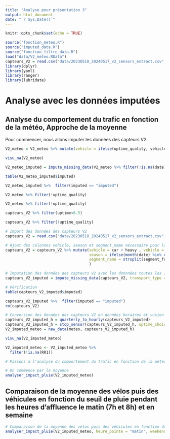 ```yaml
---
title: "Analyse pour présentation 3"
output: html_document
date: "`r Sys.Date()`"
---
```


```r
knitr::opts_chunk$set(echo = TRUE)
```


```r
source("fonction_meteo.R")
source("imputed_data.R")
source("fonction_filtre_data.R")
load("data/V2_meteo.RData")
capteurs_V2 = read.csv("data/20230518_20240517_v2_sensors_extract.csv", sep=",", header=TRUE)
library(dplyr)
library(yaml)
library(ranger)
library(lubridate)
```


# Analyse avec les données imputées

## Analyse du comportement du trafic en fonction de la météo, Approche de la moyenne

Pour commencer, nous allons imputer les données des capteurs V2.

```r
V2_meteo = V2_meteo %>% mutate(vehicle = ifelse(uptime_quality, vehicle , NA) )

visu_na(V2_meteo)

V2_meteo_imputed = impute_missing_data(V2_meteo %>% filter(!is.na(date)), transport_type = "vehicle")

table(V2_meteo_imputed$imputed)

V2_meteo_imputed %>%  filter(imputed == "imputed")

V2_meteo %>% filter(!uptime_quality)
```


```r
V2_meteo %>% filter(!uptime_quality)
```


```r
capteurs_V2 %>% filter(uptime<0.5)

capteurs_V2 %>% filter(!uptime_quality)
```



```r

# Import des données des capteurs V2
capteurs_V2 = read.csv("data/20230518_20240517_v2_sensors_extract.csv", sep=",", header=TRUE)

# Ajout des colonnes vehicle, season et segment_name nécessaire pour lancer la fonction impute_missing_data
capteurs_V2 = capteurs_V2 %>% mutate(vehicle = car + heavy , vehicle = ifelse(uptime>=0.5, vehicle, NA),
                                     season = ifelse(month(date) %in% c(3,4,5), "printemps", ifelse(month(date) %in% c(6,7,8),                                                       "été", ifelse(month(date) %in% c(9,10,11), "automne", "hiver"))),
                                     segment_name = strsplit(segment_fullname, " - ") %>% sapply(function(x) x[1])
                                     )

# Imputation des données des capteurs V2 avec les donnnées toutes les 15 minutes
capteurs_V2_imputed = impute_missing_data(capteurs_V2, transport_type = "vehicle")

# Vérification
table(capteurs_V2_imputed$imputed)

capteurs_V2_imputed %>%  filter(imputed == "imputed")
rm(capteurs_V2)
```


```r
# Conversion des données des capteurs V2 en données horaires et vusion avec les données météo
capteurs_V2_imputed_h = quarterly_to_hourly(capteurs_V2_imputed)
capteurs_V2_imputed_h = stop_sensor(capteurs_V2_imputed_h, uptime_choice = 0.5, remove_data = TRUE)
V2_imputed_meteo = new_data(meteo, capteurs_V2_imputed_h)

visu_na(V2_imputed_meteo)

V2_imputed_meteo <- V2_imputed_meteo %>%
  filter(!is.na(RR1))

```



```r
# Passons à l'analyse du comportement du trafic en fonction de la météo

# On commence par la moyenne
analyser_impact_pluie(V2_imputed_meteo)

```

## Comparaison de la moyenne des vélos puis des véhicules en fonction du seuil de pluie pendant les heures d'affluence le matin (7h et 8h) et en semaine

```r
# Comparaison de la moyenne des vélos puis des véhicules en fonction du seuil de pluie pendant les heures d'affluence le matin (7h et 8h) et en semaine
analyser_impact_pluie(V2_imputed_meteo, heure_pointe = "matin", weekend = FALSE)

```










